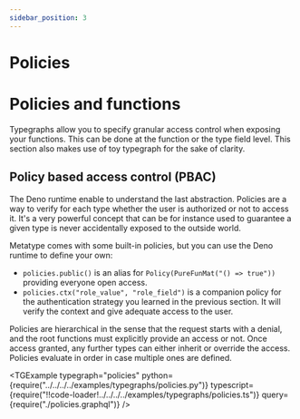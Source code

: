 ```yaml
---
sidebar_position: 3
---
```


# Policies


# Policies and functions

Typegraphs allow you to specify granular access control when exposing your functions. This can be done at the function or the type field level. This section also makes use of toy typegraph for the sake of clarity.

## Policy based access control (PBAC)

The Deno runtime enable to understand the last abstraction. Policies are a way to verify for each type whether the user is authorized or not to access it. It's a very powerful concept that can be for instance used to guarantee a given type is never accidentally exposed to the outside world.

Metatype comes with some built-in policies, but you can use the Deno runtime to define your own:

- `policies.public()` is an alias for `Policy(PureFunMat("() => true"))` providing everyone open access.
- `policies.ctx("role_value", "role_field")` is a companion policy for the authentication strategy you learned in the previous section. It will verify the context and give adequate access to the user.

Policies are hierarchical in the sense that the request starts with a denial, and the root functions must explicitly provide an access or not. Once access granted, any further types can either inherit or override the access. Policies evaluate in order in case multiple ones are defined.

<TGExample
  typegraph="policies"
  python={require("../../../../examples/typegraphs/policies.py")}
  typescript={require("!!code-loader!../../../../examples/typegraphs/policies.ts")}
  query={require("./policies.graphql")}
/>
